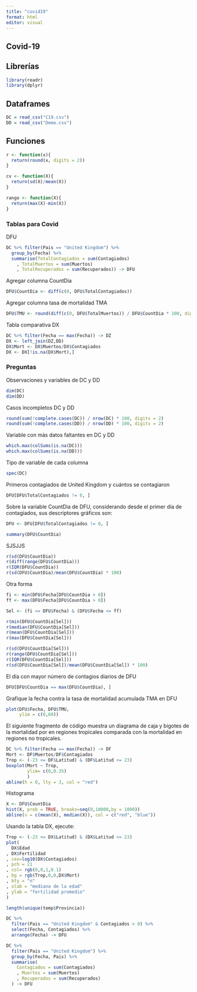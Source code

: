 ```yaml
---
title: "covid19"
format: html
editor: visual
---
```


## Covid-19

::: callout-note
## Librerías

```r
library(readr)
library(dplyr)

```
:::

::: callout-note
## Dataframes

```r
DC = read_csv("C19.csv")
DD = read_csv("Demo.csv")
```
:::

::: callout-note
## Funciones

```r
r <- function(x){
  return(round(x, digits = 2))
}
```

```r
cv <- function(X){
  return(sd(X)/mean(X))
}

rango <- function(X){
  return(max(X)-min(X))
}
```
:::

### Tablas para Covid

DFU

```r
DC %>% filter(Pais == "United Kingdom") %>% 
  group_by(Fecha) %>% 
  summarise(TotalContagiados = sum(Contagiados)
    , TotalMuertos = sum(Muertos)
    , TotalRecuperados = sum(Recuperados)) -> DFU
```

Agregar columna CountDia

```r
DFU$CountDia <- diff(c(0, DFU$TotalContagiados))
```

Agregar columna tasa de mortalidad TMA

```r
DFU$TMU <- round(diff(c(0, DFU$TotalMuertos)) / DFU$CountDia * 100, digit = 2)
```

Tabla comparativa DX

```r
DC %>% filter(Fecha == max(Fecha)) -> DZ
DX <- left_join(DZ,DD)
DX$Mort <- DX$Muertos/DX$Contagiados
DX <- DX[!is.na(DX$Mort),]
```

### Preguntas

Observaciones y variables de DC y DD

```r
dim(DC)
dim(DD)
```

Casos incompletos DC y DD

```r
round(sum(!complete.cases(DC)) / nrow(DC) * 100, digits = 2)
round(sum(!complete.cases(DD)) / nrow(DD) * 100, digits = 2)
```

Variable con más datos faltantes en DC y DD

```r
which.max(colSums(is.na(DC)))
which.max(colSums(is.na(DD)))
```

Tipo de variable de cada columna

```r
spec(DC)
```

Primeros contagiados de United Kingdom y cuántos se contagiaron

```r
DFU[DFU$TotalContagiados != 0, ]
```

Sobre la variable CountDia de DFU, considerando desde el primer día de contagiados, sus descriptores gráficos son:

```r
DFU <- DFU[DFU$TotalContagiados != 0, ]
```

```r
summary(DFU$CountDia)
```

SJSJJS

```r
r(sd(DFU$CountDia))
r(diff(range(DFU$CountDia)))
r(IQR(DFU$CountDia))
r(sd(DFU$CountDia)/mean(DFU$CountDia) * 100)
```

Otra forma

```r
fi <- min(DFU$Fecha[DFU$CountDia > 0])
ff <- max(DFU$Fecha[DFU$CountDia > 0])

Sel <- (fi <= DFU$Fecha) & (DFU$Fecha <= ff)

r(min(DFU$CountDia[Sel]))
r(median(DFU$CountDia[Sel]))
r(mean(DFU$CountDia[Sel]))
r(max(DFU$CountDia[Sel]))

r(sd(DFU$CountDia[Sel]))
r(range(DFU$CountDia[Sel]))
r(IQR(DFU$CountDia[Sel]))
r(sd(DFU$CountDia[Sel])/mean(DFU$CountDia[Sel]) * 100)
```

El día con mayor número de contagios diarios de DFU

```r
DFU[DFU$CountDia == max(DFU$CountDia), ]
```

Grafique la fecha contra la tasa de mortalidad acumulada TMA en DFU

```r
plot(DFU$Fecha, DFU$TMU,
     ylim = c(0,60))
```

El siguiente fragmento de código muestra un diagrama de caja y bigotes de la mortalidad por en regiones tropicales comparada con la mortalidad en regiones no tropicales.

```r
DC %>% filter(Fecha == max(Fecha)) -> DF
Mort <- DF$Muertos/DF$Contagiados
Trop <- (-23 <= DF$Latitud) & (DF$Latitud <= 23)
boxplot(Mort ~ Trop,
        ylim= c(0,0.35)
        )
abline(h = 0, lty = 3, col = "red")
```

Histograma

```r
X <- DFU$CountDia
hist(X, prob = TRUE, breaks=seq(0,10000,by = 1000))
abline(v = c(mean(X), median(X)), col = c("red", "blue"))
```

Usando la tabla DX, ejecute:

```r
Trop <- (-23 <= DX$Latitud) & (DX$Latitud <= 23)
plot(
  DX$Edad
, DX$Fertilidad
, cex=log10(DX$Contagiados)
, pch = 21
, col= rgb(0,0,1,0.1)
, bg = rgb(Trop,0,0,DX$Mort)
, bty = "n"
, xlab = "mediana de la edad"
, ylab = "fertilidad promedio"
)
```

```r
length(unique(temp$Provincia))
```

```r
DC %>% 
  filter(Pais == "United Kingdom" & Contagiados > 0) %>% 
  select(Fecha, Contagiados) %>% 
  arrange(Fecha) -> DFU
```

```r
DC %>% 
  filter(Pais == "United Kingdom") %>%
  group_by(Fecha, Pais) %>%
  summarise(
    Contagiados = sum(Contagiados)
    , Muertos = sum(Muertos)
    , Recuperados = sum(Recuperados)
  ) -> DFU 
```
